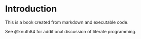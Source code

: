 # Introduction {#sec-intro}

This is a book created from markdown and executable code.

See @knuth84 for additional discussion of literate programming.
